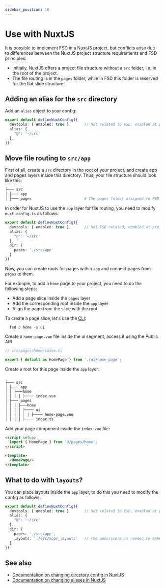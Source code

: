 ```yaml
---
sidebar_position: 10
---
```

# Use with NuxtJS

It is possible to implement FSD in a NuxtJS project, but conflicts arise due to differences between the NuxtJS project structure requirements and FSD principles: 

- Initially, NuxtJS offers a project file structure without a `src` folder, i.e. in the root of the project.
- The file routing is in the `pages` folder, while in FSD this folder is reserved for the flat slice structure.


## Adding an alias for the `src` directory

Add an `alias` object to your config:

```ts
export default defineNuxtConfig({
  devtools: { enabled: true },      // Not related to FSD, enabled at project startup
  alias: {
    "@": '~/src'
  },
})
```

## Move file routing to `src/app`

First of all, create a `src` directory in the root of your project, and create app and pages layers inside this directory.
Thus, your file structure should look like this:

```sh
├─── src
│ ├─── app           
│ ├─── pages                        # The pages folder assigned to FSD
```

In order for NuxtJS to use the `app` layer for file routing, you need to modify `nuxt.config.ts` as follows:
```ts
export default defineNuxtConfig({
  devtools: { enabled: true },      // Not FSD related, enabled at project startup
  alias: {
    "@": '~/src'
  },
  dir: {
    pages: './src/app'
  }
})
```

Now, you can create roots for pages within `app` and connect pages from `pages` to them. 

For example, to add a `Home` page to your project, you need to do the following steps:
- Add a page slice inside the `pages` layer
- Add the corresponding root inside the `app` layer
- Align the page from the slice with the root

To create a page slice, let's use the [CLI](https://github.com/feature-sliced/cli):

```shell
  fsd p home -s ui
```

Create a ``home-page.vue`` file inside the ui segment, access it using the Public API

```ts
// src/pages/home/index.ts

export { default as HomePage } from './ui/home-page';
```

Create a root for this page inside the `app` layer:

```sh

├─── src
│ ├─── app
│ │ ├───home
│ │ │ │ ├──── index.vue
│ ├─── pages
│ │ │ ├───home 
│ │ │ │ ├──── ui 
│ │ │ │ │ │ ├──── home-page.vue
│ │ │ │ ├──── index.ts

```

Add your page component inside the `index.vue` file:

```html
<script setup>
  import { HomePage } from '@/pages/home';
</script>

<template>
  <HomePage/>
</template>
```

## What to do with `layouts`?

You can place layouts inside the `app` layer, to do this you need to modify the config as follows:

```ts
export default defineNuxtConfig({
  devtools: { enabled: true },      // Not related to FSD, enabled at project startup
  alias: {
    "@": '~/src'
  },
  dir: {
    pages: './src/app',
    layouts: './src/app/_layouts'   // The underscore is needed to make it clear that layouts is not a page.
  }
})
```


## See also

- [Documentation on changing directory config in NuxtJS](https://nuxt.com/docs/api/nuxt-config#dir)
- [Documentation on changing aliases in NuxtJS](https://nuxt.com/docs/api/nuxt-config#alias)
